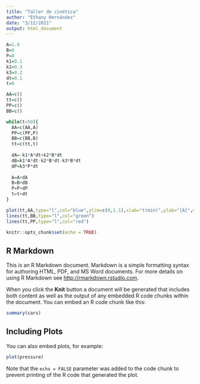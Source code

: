 ---
title: "Taller de cinética"
author: "Ethany Hernández"
date: "3/12/2021"
output: html_document
---
```{r}
A=1.0
B=0
P=0
k1=0.1
k2=0.3
k3=0.2
dt=0.1
t=0

AA=c()
tt=c()
PP=c()
BB=c()

while(t<50){
  AA=c(AA,A)
  PP=c(PP,P)
  BB=c(BB,B)
  tt=c(tt,t)
  
  dA=-k1*A*dt+k2*B*dt
  dB=k1*A*dt-k2*B*dt-k3*B*dt
  dP=k3*P*dt
  
  A=A+dA
  B=B+dB
  P=P+dP
  t=t+dt
}

plot(tt,AA,type="l",col="blue",ylim=c(0,1.1),xlab="t(min)",ylab="[A]",main="Cinética consecutiva")
lines(tt,BB,type="l",col="green")
lines(tt,PP,type="l",col="red")
```

```{r setup, include=TRUE}
knitr::opts_chunk$set(echo = TRUE)
```

## R Markdown

This is an R Markdown document. Markdown is a simple formatting syntax for authoring HTML, PDF, and MS Word documents. For more details on using R Markdown see <http://rmarkdown.rstudio.com>.

When you click the **Knit** button a document will be generated that includes both content as well as the output of any embedded R code chunks within the document. You can embed an R code chunk like this:

```{r cars}
summary(cars)
```

## Including Plots

You can also embed plots, for example:

```{r pressure, echo=FALSE}
plot(pressure)
```

Note that the `echo = FALSE` parameter was added to the code chunk to prevent printing of the R code that generated the plot.
